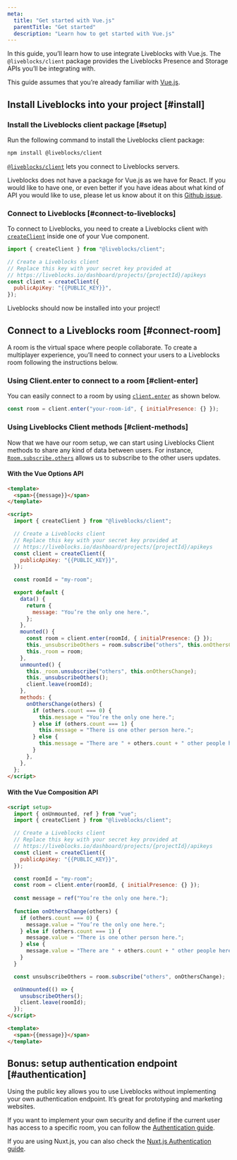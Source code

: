 ```yaml
---
meta:
  title: "Get started with Vue.js"
  parentTitle: "Get started"
  description: "Learn how to get started with Vue.js"
---
```


In this guide, you’ll learn how to use integrate Liveblocks with Vue.js. The
`@liveblocks/client` package provides the Liveblocks Presence and Storage APIs
you’ll be integrating with.

This guide assumes that you’re already familiar with
[Vue.js](https://vuejs.org/v2/guide/).

## Install Liveblocks into your project [#install]

### Install the Liveblocks client package [#setup]

Run the following command to install the Liveblocks client package:

```bash
npm install @liveblocks/client
```

[`@liveblocks/client`][] lets you connect to Liveblocks servers.

<Banner title="Official package">

Liveblocks does not have a package for Vue.js as we have for React. If you would
like to have one, or even better if you have ideas about what kind of API you
would like to use, please let us know about it on this
[Github issue](https://github.com/liveblocks/liveblocks/issues/1).

</Banner>

### Connect to Liveblocks [#connect-to-liveblocks]

To connect to Liveblocks, you need to create a Liveblocks client with
[`createClient`][] inside one of your Vue component.

```js
import { createClient } from "@liveblocks/client";

// Create a Liveblocks client
// Replace this key with your secret key provided at
// https://liveblocks.io/dashboard/projects/{projectId}/apikeys
const client = createClient({
  publicApiKey: "{{PUBLIC_KEY}}",
});
```

Liveblocks should now be installed into your project!

## Connect to a Liveblocks room [#connect-room]

A room is the virtual space where people collaborate. To create a multiplayer
experience, you’ll need to connect your users to a Liveblocks room following the
instructions below.

### Using Client.enter to connect to a room [#client-enter]

You can easily connect to a room by using [`client.enter`][] as shown below.

```js
const room = client.enter("your-room-id", { initialPresence: {} });
```

### Using Liveblocks Client methods [#client-methods]

Now that we have our room setup, we can start using Liveblocks Client methods to
share any kind of data between users. For instance, [`Room.subscribe.others`][]
allows us to subscribe to the other users updates.

#### With the Vue Options API

```html
<template>
  <span>{{message}}</span>
</template>

<script>
  import { createClient } from "@liveblocks/client";

  // Create a Liveblocks client
  // Replace this key with your secret key provided at
  // https://liveblocks.io/dashboard/projects/{projectId}/apikeys
  const client = createClient({
    publicApiKey: "{{PUBLIC_KEY}}",
  });
  
  const roomId = "my-room";

  export default {
    data() {
      return {
        message: "You’re the only one here.",
      };
    },
    mounted() {
      const room = client.enter(roomId, { initialPresence: {} });
      this._unsubscribeOthers = room.subscribe("others", this.onOthersChange);
      this._room = room;
    },
    unmounted() {
      this._room.unsubscribe("others", this.onOthersChange);
      this._unsubscribeOthers();
      client.leave(roomId);
    },
    methods: {
      onOthersChange(others) {
        if (others.count === 0) {
          this.message = "You’re the only one here.";
        } else if (others.count === 1) {
          this.message = "There is one other person here.";
        } else {
          this.message = "There are " + others.count + " other people here.";
        }
      },
    },
  };
</script>
```

#### With the Vue Composition API

```html
<script setup>
  import { onUnmounted, ref } from "vue";
  import { createClient } from "@liveblocks/client";

  // Create a Liveblocks client
  // Replace this key with your secret key provided at
  // https://liveblocks.io/dashboard/projects/{projectId}/apikeys
  const client = createClient({
    publicApiKey: "{{PUBLIC_KEY}}",
  });

  const roomId = "my-room";
  const room = client.enter(roomId, { initialPresence: {} });
  
  const message = ref("You’re the only one here.");
  
  function onOthersChange(others) {
    if (others.count === 0) {
      message.value = "You’re the only one here.";
    } else if (others.count === 1) {
      message.value = "There is one other person here.";
    } else {
      message.value = "There are " + others.count + " other people here.";
    }
  }

  const unsubscribeOthers = room.subscribe("others", onOthersChange);

  onUnmounted(() => {
    unsubscribeOthers();
    client.leave(roomId);
  });
</script>

<template>
  <span>{{message}}</span>
</template>
```

## Bonus: setup authentication endpoint [#authentication]

Using the public key allows you to use Liveblocks without implementing your own
authentication endpoint. It’s great for prototyping and marketing websites.

If you want to implement your own security and define if the current user has
access to a specific room, you can follow the [Authentication guide][].

If you are using Nuxt.js, you can also check the [Nuxt.js Authentication
guide][].

[`@liveblocks/client`]: /docs/api-reference/liveblocks-client
[`createclient`]: /docs/api-reference/liveblocks-client#createClient
[`client.enter`]: /docs/api-reference/liveblocks-client#Client.enter
[`room.subscribe.others`]:
  /docs/api-reference/liveblocks-client#Room.subscribe.others
[authentication guide]: /docs/guides/authentication
[nuxt.js authentication guide]: /docs/guides/authentication/nuxt-js
